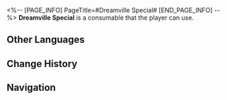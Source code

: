 <%-- [PAGE_INFO]
PageTitle=#Dreamville Special#
[END_PAGE_INFO] --%>
{{Consumable Infobox
|id          = 408620
|image       = Item Dreamville Special.png{{subst:void|<!--$UPLOAD:<<SpriteOutput/ItemFigures/408620.png>-<Item Dreamville Special.png>-<Consumable Icons>>-->}}
|type        = Attack Consumables
|rarity      = 3
|effect      = Upon use, one of the following effects will be randomly applied to all allies in the next battle: Clockie's Whirlwind Fruit Tea &mdash; ATK increases by 36%. Brother Hanu's Boba Tea &mdash; CRIT Rate increases by 18%. Mr. Soda's Orange-Peel Latte &mdash; CRIT DMG increases by 36%.
|description = A limited-edition version of Dreamville-themed drinks, offered exclusively in Clock Studios Theme Park. The flavors are random but are all very impressive.
|effectType  = 
|effectType2 = 
|effectType3 = 
|recipe      = 
|source1     = [[Dreamville-Themed Restaurant]]
|source2     = 
|source3     = 
}}
{{Description|''"...What's this flavor!? It's so weird... But I just wanna take another sip!"''}}
'''Dreamville Special''' is a consumable that the player can use.

==Other Languages==
{{Other Languages
|en   = Dreamville Special
|zhs  = 美梦小镇特调
|zht  = 美夢小鎮特調
|ja   = ドリームタウンスペシャル
|ko   = 좋은꿈 마을 스페셜 블렌드
|es   = Mezcla especial de Villa Ensueño
|fr   = Spécialité de Rêvopolis
|ru   = Коктейль «Грёзавиль»
|th   = Dreamville Special
|vi   = Thức Uống Đặc Sắc Thị Trấn Mộng Đẹp
|de   = Traumstadt Spezial
|id   = Dreamville Special
|pt   = Especial de Sonhópolis
}}

==Change History==
{{Change History|2.1}}

==Navigation==
{{Consumable Navbox}}